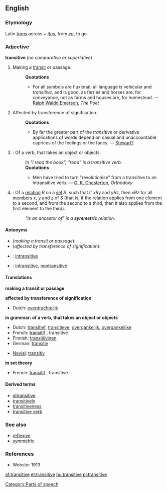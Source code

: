 ==English==
===Etymology===
Latin ''[[trans]]'' across + ''[[itus]]'', from ''[[eo]]'', to go

===Adjective===
'''transitive''' (''no comparative or superlative'')

#Making a [[transit]] or passage.
#:'''Quotations'''
#:*For all symbols are fluxional; all language is vehicular and ''transitive'', and is good, as ferries and horses are, for conveyance, not as farms and houses are, for homestead. — [[w:Ralph Waldo Emerson|Ralph Waldo Emerson]], ''The Poet''
#Affected by transference of signification.
#:'''Quotations'''
#:*By far the greater part of the ''transitive'' or derivative applications of words depend on casual and unaccountable caprices of the feelings or the fancy. — [[Stewart?]]
#{{grammar}}: Of a verb, that takes an object or objects.
#:''In "I read the book", "read" is a transitive verb.''
#:'''Quotations'''
#:*Men have tried to turn "revolutionise" from a transitive to an intransitive verb. — [[w:G. K. Chesterton|G. K. Chesterton]], ''Orthodoxy''
#{{settheory}}: Of a [[relation]] ''R'' on a [[set]] ''S'', such that if ''xRy'' and ''yRz'', then ''xRz'' for all [[member]]s ''x'', ''y'' and ''z'' of ''S'' (that is, if the relation applies from one element to a second, and from the second to a third, then it also applies from the first element to the third).
#:''"Is an ancestor of" is a '''symmetric''' relation.''

====Antonyms====
*(''making a transit or passage''):
*(''affected by transference of signification''):
*{{grammar}}: [[intransitive]]
*{{settheory}}: [[intransitive]], [[nontransitive]]<!--meanings might well be slightly different-->

====Translations====
'''making a transit or passage'''
{{top}}
{{mid}}
{{bottom}}

'''affected by transference of signification'''
{{top}}
*Dutch: [[overdrachtelijk]]
{{mid}}
{{bottom}}

''' in grammar: of a verb, that takes an object or objects'''
{{top}}
*Dutch: [[transitief]], [[transitieve]], [[overgankelijk]], [[overgankelijke]]
*French: [[transitif]] {{m}}, transitive {{f}}
*Finnish: [[transitiivinen]]
*German: [[transitiv]]
{{mid}}
*[[Novial]]: [[transitiv]]
{{bottom}}

'''in set theory'''
{{top}}
*French: [[transitif]] {{m}}, transitive {{f}}
{{mid}}
{{bottom}}

====Derived terms====
*[[ditransitive]]
*[[transitively]]
*[[transitiveness]]
*[[transitive verb]]

===See also===
*[[reflexive]]<!--mathematics sense-->
*[[symmetric]]<!--mathematics sense-->
===References===
*Webster 1913

[[Category:Parts of speech]]

[[af:transitive]]
[[et:transitive]]
[[hu:transitive]]
[[pl:transitive]]